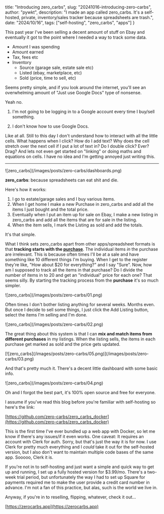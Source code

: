 title: "Introducing zero_carbs",
slug: "20241016-introducing-zero-carbs",
author: "pywkt",
description: "I made an app called zero_carbs. It's a self-hosted, private, inventory/sales tracker because spreadsheets are trash.", 
date: "2024/10/16",
tags: ["self-hosting", "zero_carbs", "apps"]
}

This past year I've been selling a decent amount of stuff on Ebay and eventually it got to the point where I needed a way to track some data.

  - Amount I was spending
  - Amount earned
  - Tax, fees etc
  - Inventory
      - Source (garage sale, estate sale etc)
      - Listed (ebay, marketplace, etc)
      - Sold (price, time to sell, etc)

Seems pretty simple, and if you look around the internet, you'll see an overwhelming amount of "Just use Google Docs" type of nonsense.

Yeah no. 

1. I'm not going to be logging in to a Google account every time I buy/sell something. 

2. I don't know how to use Google Docs.

Like at all. Still to this day I don't understand how to interact with all the little cells. What happens when I click? How do I add text? Why does the cell stretch over the next cell if I put a lot of text in? Do I double click? Ever? Drag? And lets not even get started on "linking" or doing maths and equations on cells. I have no idea and I'm getting annoyed just writing this.

---

<div style={{maxWidth: '800px', margin: '0 auto'}}>
![zero_carbs](/images/posts/zero-carbs/dashboards.png)
</div>

__zero_carbs__: because spreadsheets can eat shit and die.

Here's how it works:

1. I go to estate/garage sales and I buy various items.
2. When I get home I make a new Purchase in zero_carbs and add all the items I just bought and the total price.
3. Eventually when I put an item up for sale on Ebay, I make a new listing in zero_carbs and add all the items that are for sale in the listing.
4. When the item sells, I mark the Listing as sold and add the totals.

It's that simple.

What I think sets zero_carbs apart from other apps/spreadsheet formats is that __tracking starts with the <u>purchase</u>__. The individual items _in_ the purchase are irrelevant. This is because often times I'll be at a sale and have something like 10 different things I'm buying. When I get to the register they're like, "How about $20 for everything?" and I say "Sure". Now, how am I supposed to track all the items in that purchase? Do I divide the number of items in to 20 and get an "individual" price for each one? That seems silly. By starting the tracking process from the __purchase__ it's so much simpler.

<div style={{maxWidth: '400px', margin: '0 auto'}}>
![zero_carbs](/images/posts/zero-carbs/01.png)
</div>

Often times I don't bother listing anything for several weeks. Months even. But once I decide to sell some things, I just click the Add Listing button, select the items I'm selling and I'm done.

<div style={{maxWidth: '400px', margin: '0 auto'}}>
![zero_carbs](/images/posts/zero-carbs/02.png)
</div>

The great thing about this system is that I can __mix and match items from different purchases__ in my listings. When the listing sells, the items in each purchase get marked as sold and the price gets updated.

<div style={{margin: '0 auto'}}>
[![zero_carbs](/images/posts/zero-carbs/05.png)](/images/posts/zero-carbs/03.png)
</div>

And that's pretty much it. There's a decent little dashboard with some basic info.

<div style={{margin: '0 auto'}}>
![zero_carbs](/images/posts/zero-carbs/04.png)
</div>

Oh and I forgot the best part, it's 100% open source and free for everyone.

I assume if you've read this blog before you're familiar with self-hosting so here's the link:

[https://github.com/zero-carbs/zero_carbs_docker](https://github.com/zero-carbs/zero_carbs_docker)

This is the first time I've ever bundled up a web app with Docker, so let me know if there's any issues/if it even works. One caveat: It requires an account with Clerk for auth. Sorry, but that's just the way it is for now. I use Clerk for pretty much everything and I _could_ take it out for the self-hosted version, but I also don't want to maintain multiple code bases of the same app. Sooooo, Clerk it is.

If you're not in to self-hosting and just want a simple and quick way to get up and running, I set up a fully hosted version for $3.99/mo. There's a two-week trial period, but unfortunately the way I had to set up Square for payments required me to make the user provide a credit card number in advance. I'm not a fan of this practice, but alas, such is the world we live in.

Anyway, if you're in to reselling, flipping, whatever, check it out...

[https://zerocarbs.app](https://zerocarbs.app)
